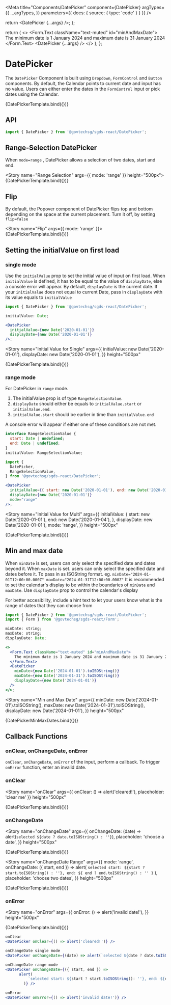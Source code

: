 
<Meta
  title="Components/DatePicker"
  component={DatePicker}
  argTypes={{
    ...argTypes,
  }}
  parameters={{ docs: { source: { type: 'code' } } }}
/>

  return <DatePicker {...args} />;
};

  return (
    <>
      <Form.Text className="text-muted" id="minAndMaxDate">
        The minimum date is 1 January 2024 and maximum date is 31 January 2024
      </Form.Text>
      <DatePicker {...args} />
    </>
  );
};

# DatePicker

The `DatePicker` Component is built using `Dropdown`, `FormControl` and `Button` components.
By default, the Calendar points to current date and input has no value. Users can either enter the dates in the `FormControl` input or pick dates using the Calendar.

<Canvas>
  <Story name="Basic" height="500px">
    {DatePickerTemplate.bind({})}
  </Story>
</Canvas>

## API

```jsx
import { DatePicker } from '@govtechsg/sgds-react/DatePicker';
```

<ArgsTable story="Basic" />

## Range-Selection DatePicker

When `mode=range` , DatePicker allows a selection of two dates, start and end.

<Story name="Range Selection" args={{ mode: 'range' }} height="500px">
  {DatePickerTemplate.bind({})}
</Story>

## Flip

By default, the Popover component of DatePicker flips top and bottom depending on the space at the current placement. Turn it off, by setting `flip=false`

<Story name="Flip" args={{ mode: 'range' }}>
  {DatePickerTemplate.bind({})}
</Story>

## Setting the initialValue on first load

### single mode

Use the `initialValue` prop to set the initial value of input on first load.
When `initialValue` is defined, it has to be equal to the value of `displayDate`, else a console error will appear.
By default, `displayDate` is the current date. If your `initialValue` does not equal to current Date, pass in `displayDate` with its value equals to `initialValue`

```jsx
import { DatePicker } from '@govtechsg/sgds-react/DatePicker';

initialValue: Date;

<DatePicker
  initialValue={new Date('2020-01-01')}
  displayDate={new Date('2020-01-01')}
/>;
```

<Story
  name="Initial Value for Single"
  args={{
    initialValue: new Date('2020-01-01'),
    displayDate: new Date('2020-01-01'),
  }}
  height="500px"
>
  {DatePickerTemplate.bind({})}
</Story>

### range mode

For DatePicker in `range` mode.

1.  The initialValue prop is of type `RangeSelectionValue`.
2.  `displayDate` should either be equals to `initialValue.start` or `initialValue.end`.
3.  `initialValue.start` should be earlier in time than `initialValue.end`

A console error will appear if either one of these conditions are not met.

```jsx
interface RangeSelectionValue {
  start: Date | undefined;
  end: Date | undefined;
}
initialValue: RangeSelectionValue;

import {
  DatePicker,
  RangeSelectionValue,
} from '@govtechsg/sgds-react/DatePicker';

<DatePicker
  initialValue={{ start: new Date('2020-01-01'), end: new Date('2020-01-04') }}
  displayDate={new Date('2020-01-01')}
  mode="range"
/>;
```

<Story
  name="Initial Value for Multi"
  args={{
    initialValue: {
      start: new Date('2020-01-01'),
      end: new Date('2020-01-04'),
    },
    displayDate: new Date('2020-01-01'),
    mode: 'range',
  }}
  height="500px"
>
  {DatePickerTemplate.bind({})}
</Story>

## Min and max date

When `minDate` is set, users can only select the specified date and dates beyond it. When `maxDate` is set. users can only select the specified date and dates before it. To pass in as ISOString format. eg. `minDate="2024-01-01T12:00:00.000Z" maxDate="2024-01-31T12:00:00.000Z"`
It is recommended to set the calendar's display to be within the boundaries of `minDate` and `maxDate`. Use `displayDate` prop to control the calendar's display

For better accesibility, include a hint text to let your users know what is the range of dates that they can choose from

```jsx
import { DatePicker } from '@govtechsg/sgds-react/DatePicker';
import { Form } from '@govtechsg/sgds-react/Form';

minDate: string;
maxDate: string;
displayDate: Date;

<>
  <Form.Text className="text-muted" id="minAndMaxDate">
    The minimum date is 1 January 2024 and maximum date is 31 January 2024
  </Form.Text>
  <DatePicker
    minDate={new Date('2024-01-01').toISOString()}
    maxDate={new Date('2024-01-31').toISOString()}
    displayDate={new Date('2024-01-01')}
  />
</>;
```

<Story
  name="Min and Max Date"
  args={{
    minDate: new Date('2024-01-01').toISOString(),
    maxDate: new Date('2024-01-31').toISOString(),
    displayDate: new Date('2024-01-01'),
  }}
  height="500px"
>
  {DatePickerMinMaxDates.bind({})}
</Story>

## Callback Functions

### onClear, onChangeDate, onError

`onClear`, `onChangeDate`, `onError` of the input, perform a callback. To trigger `onError` function, enter an invalid date.

### onClear

<Story
  name="onClear"
  args={{ onClear: () => alert('cleared!'), placeholder: 'clear me' }}
  height="500px"
>
  {DatePickerTemplate.bind({})}
</Story>

### onChangeDate

<Story
  name="onChangeDate"
  args={{
    onChangeDate: (date) => alert(`selected ${date ? date.toISOString() : ''}`),
    placeholder: 'choose a date',
  }}
  height="500px"
>
  {DatePickerTemplate.bind({})}
</Story>

<Story
  name="onChangeDate Range"
  args={{
    mode: 'range',
    onChangeDate: ({ start, end }) =>
      alert(
        `selected start: ${start ? start.toISOString() : ''}, end: ${
          end ? end.toISOString() : ''
        }`
      ),
    placeholder: 'choose two dates',
  }}
  height="500px"
>
  {DatePickerTemplate.bind({})}
</Story>

### onError

<Story
  name="onError"
  args={{
    onError: () => alert('invalid date!'),
  }}
  height="500px"
>
  {DatePickerTemplate.bind({})}
</Story>

```jsx
onClear
<DatePicker onClear={() => alert('cleared!')} />

onChangeDate single mode
<DatePicker onChangeDate={(date) => alert(`selected ${date ? date.toISOString(): ''}`)} />

onChangeDate range mode
<DatePicker onChangeDate={({ start, end }) =>
      alert(
          `selected start: ${start ? start.toISOString(): ''}, end: ${end ? end.toISOString(): ''}`
        )} />

onError
<DatePicker onError={() => alert('invalid date!')} />
```
